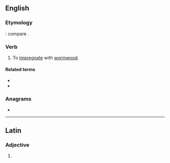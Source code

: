 ==English==

===Etymology===
{{uder|en|la|absinthium}}: compare {{m|la|absinthiatus}}.

===Verb===
{{en-verb}}

# To [[impregnate]] with [[wormwood]].

====Related terms====
* {{l|en|absinth}}
* {{l|en|absinthe}}

===Anagrams===
* {{anagrams|en|a=aabehiinstt|inhabitates}}

----

==Latin==

===Adjective===
{{la-adj-form|absinthiāte}}

# {{inflection of|la|absinthiātus||voc|m|s}}